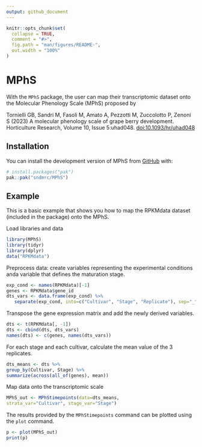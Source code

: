 ```yaml
---
output: github_document
---
```


<!-- README.md is generated from README.Rmd. Please edit that file -->

```r
knitr::opts_chunk$set(
  collapse = TRUE,
  comment = "#>",
  fig.path = "man/figures/README-",
  out.width = "100%"
)
```

# MPhS
<!-- badges: start -->
<!-- badges: end -->

With the `MPhS` package, the user can map their transcriptomic dataset onto the Molecular Phenology Scale (MPhS) proposed by

Tornielli GB, Sandri M, Fasoli M, Amato A, Pezzotti M, Zuccolotto P, Zenoni S (2023) 
A molecular phenology scale of grape berry development. Horticulture Research, Volume 10, Issue 5:uhad048.
[doi:10.1093/hr/uhad048](https://academic.oup.com/hr/article/10/5/uhad048/7077841)

## Installation

You can install the development version of MPhS from [GitHub](https://github.com/sndmrc/MPhS) with:

``` r
# install.packages("pak")
pak::pak("sndmrc/MPhS")
```

## Example

This is a basic example that shows you how to map the RPKMdata dataset (included in the package) onto the MPhS.

Load libraries and data
```r
library(MPhS)
library(tidyr)
library(dplyr)
data("RPKMdata")
```

Preprocess data: create variables representing the experimental conditions anda variable that defines the maturation stage.
```r
exp_cond <- names(RPKMdata)[-1]
genes <- RPKMdata$gene_id
dts_vars <- data.frame(exp_cond) %>%
   separate(exp_cond, into=c("Cultivar", "Stage", "Replicate"), sep="_")
```

Transpose the gene expression matrix and add the newly derived variables.
```r
dts <- t(RPKMdata[, -1])
dts <- cbind(dts, dts_vars)
names(dts) <- c(genes, names(dts_vars))
```

For each stage and each cultivar, calculate the mean value of the 3 replicates.
```r
dts_means <- dts %>%
group_by(Cultivar, Stage) %>%
summarize(across(all_of(genes), mean))
```

Map data onto the transcriptomic scale
```r
MPhS_out <- MPhStimepoints(data=dts_means,
strata_var="Cultivar", stage_var="Stage")
```

The results provided by the `MPhStimepoints` command can be plotted using the `plot` command.

```r
p <- plot(MPhS_out)
print(p)
```

